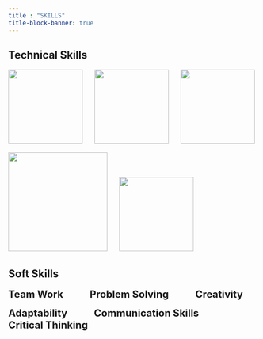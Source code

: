```yaml
---
title : "SKILLS"
title-block-banner: true
---
```

## Technical Skills 

::: {.text-center}
![](ja.png){width=150px style="display: inline-block; margin-right: 20px;"}
![](py.jfif){width=150px style="display: inline-block; margin-right: 20px;"}
![](c.png){width=150px style="display: inline-block;"}
:::

::: {.text-center}
![](h,c,j.jfif){width=200px height=200px style="display: inline-block; margin-right: 20px;"}
![](git.png){width=150px style="display: inline-block; margin-right: 20px;" }
:::


## Soft Skills


::: {.text-center}
<span style="display: inline-block; margin-right: 50px; font-weight: bold; font-size: 20px;">Team Work</span>
<span style="display: inline-block; margin-right: 50px; font-weight: bold; font-size: 20px;">Problem Solving</span>
<span style="display: inline-block; font-weight: bold; font-size: 20px;">Creativity</span>


<span style="display: inline-block; margin-right: 50px; font-weight: bold; font-size: 20px;">Adaptability</span>
<span style="display: inline-block; margin-right: 50px; font-weight: bold; font-size: 20px;">Communication Skills</span>
<span style="display: inline-block; font-weight: bold; font-size: 20px;">Critical Thinking</span>

:::









